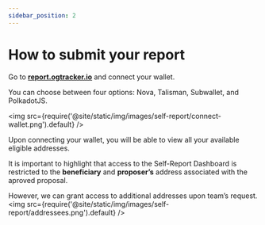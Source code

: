 ```yaml
---
sidebar_position: 2
---
```


# How to submit your report

Go to [**report.ogtracker.io**](https://report.ogtracker.io) and connect your wallet. 

You can choose between four options: Nova, Talisman, Subwallet, and PolkadotJS.

<img src={require('@site/static/img/images/self-report/connect-wallet.png').default} />

Upon connecting your wallet, you will be able to view all your available eligible addresses.

It is important to highlight that access to the Self-Report Dashboard is restricted to the **beneficiary** and **proposer’s** address associated with the aproved proposal. 

However, we can grant access to additional addresses upon team’s request.
<img src={require('@site/static/img/images/self-report/addressees.png').default} />
